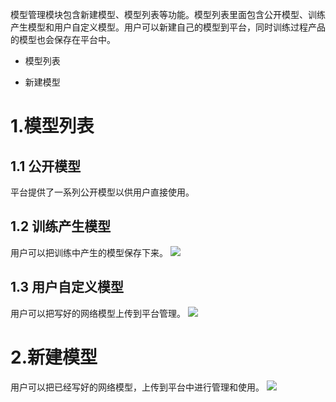 模型管理模块包含新建模型、模型列表等功能。模型列表里面包含公开模型、训练产生模型和用户自定义模型。用户可以新建自己的模型到平台，同时训练过程产品的模型也会保存在平台中。

* 模型列表
  
* 新建模型

# 1.模型列表

## 1.1 公开模型
平台提供了一系列公开模型以供用户直接使用。



## 1.2 训练产生模型
用户可以把训练中产生的模型保存下来。
![](https://dn-odum9helk.qbox.me/Fsk1lHHL-mjrL1egsnXcWjYatNiT)


## 1.3 用户自定义模型
用户可以把写好的网络模型上传到平台管理。
![](https://dn-odum9helk.qbox.me/FhxlvFX9YWkkahjPcN0E-BaeAFj6)

# 2.新建模型

用户可以把已经写好的网络模型，上传到平台中进行管理和使用。
![](https://dn-odum9helk.qbox.me/Fr-PS0RStk7MK8czGtNlOGpv-Lbr)